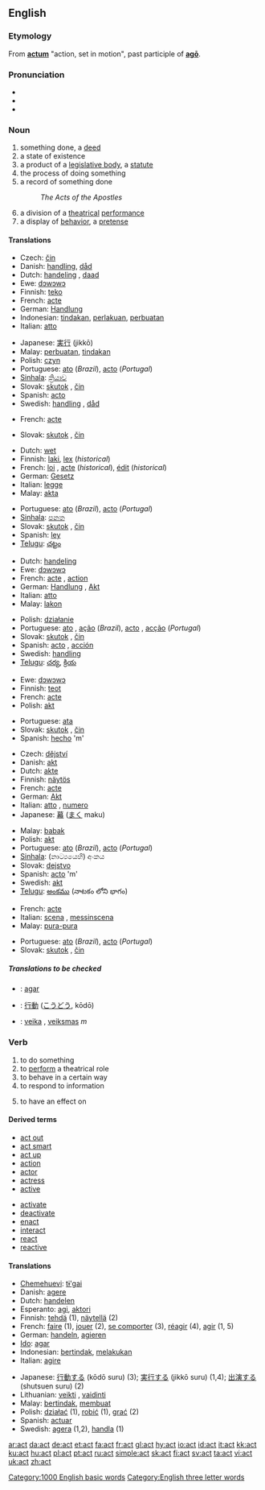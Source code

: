 {{see|ACT}}
{{wikipedia}}
==English==

===Etymology===
From {{L.}} '''[[actum]]''' "action, set in motion", past participle of '''[[ago|agō]]'''.

===Pronunciation===
*{{IPA|/ækt/}}
*{{audio|en-us-act.ogg|Audio (US)}}
*{{rhymes|ækt}}

===Noun===
{{en-noun}}

# something done, a [[deed]]
# a state of existence
# a product of a [[legislative body]], a [[statute]]
# the process of doing something
# a record of something done
#: ''The Acts of the Apostles''
# a division of a [[theatrical]] [[performance]]
# a display of [[behavior]], a [[pretense]]

====Translations====
{{trans-top|deed}}
*Czech: [[čin]] {{m}}
*Danish: [[handling]], [[dåd]]
*Dutch: [[handeling]] {{f}}, [[daad]]
*Ewe: [[dɔwɔwɔ]]
*Finnish: [[teko]]
*French: [[acte]] {{m}}
*German: [[Handlung]] {{f}}
*Indonesian: [[tindak|tindakan]], [[laku|perlakuan]], [[buat|perbuatan]]
*Italian: [[atto]] {{m}}
{{trans-mid}}
*Japanese: [[実行]] (jikkō)
*Malay: [[buat|perbuatan]], [[tindak|tindakan]]
*Polish: [[czyn]]
*Portuguese: [[ato]] {{m}} (''Brazil''), [[acto]] {{m}} (''Portugal'')
*[[Sinhala]]: [[ක්‍රියාව]] {{n}}
*Slovak: [[skutok]] {{m}}, [[čin]] {{m}}
*Spanish: [[acto]] {{m}}
*Swedish: [[handling]] {{c}}, [[dåd]] {{n}}
{{trans-bottom}}

{{trans-top|existence}}
*French: [[acte]] {{m}}
{{trans-mid}}
*Slovak: [[skutok]] {{m}}, [[čin]] {{m}}
{{trans-bottom}}

{{trans-top|statute}}
*Dutch: [[wet]]
*Finnish: [[laki]], [[lex]] (''historical'')
*French: [[loi]] {{f}}, [[acte]] {{m}}(''historical''), [[édit]] {{m}} (''historical'')
*German: [[Gesetz]] {{n}}
*Italian: [[legge]] {{f}}
*Malay: [[akta]]
{{trans-mid}}
*Portuguese: [[ato]] {{m}} (''Brazil''), [[acto]] {{m}} (''Portugal'')
*[[Sinhala]]: [[පනත]] {{n}}
*Slovak: [[skutok]] {{m}}, [[čin]] {{m}}
*Spanish: [[ley]] {{f}}
*[[Telugu]]: [[చట్టం]]
{{trans-bottom}}

{{trans-top|process of doing}}
*Dutch: [[handeling]] {{f}}
*Ewe: [[dɔwɔwɔ]]
*French: [[acte]] {{m}}, [[action]] {{f}}
*German: [[Handlung]] {{f}}, [[Akt#German|Akt]] {{m}}
*Italian: [[atto]] {{m}}
*Malay: [[lakon]]
{{trans-mid}}
*Polish: [[działanie]]
*Portuguese: [[ato]] {{m}}, [[ação]] {{f}} (''Brazil''), [[acto]] {{m}}, [[acção]] {{f}}(''Portugal'')
*Slovak: [[skutok]] {{m}}, [[čin]] {{m}}
*Spanish: [[acto]] {{m}}, [[acción]] {{f}}
*Swedish: [[handling]] {{c}}
*[[Telugu]]: [[చర్య]], [[క్రియ]]
{{trans-bottom}}

{{trans-top|record of something done}}
*Ewe: [[dɔwɔwɔ]]
*Finnish: [[teot]]
*French: [[acte]] {{m}}
*Polish: [[akt]]
{{trans-mid}}
*Portuguese: [[ata]] {{f}}
*Slovak: [[skutok]] {{m}}, [[čin]] {{m}}
*Spanish: [[hecho]] 'm'
{{trans-bottom}}

{{trans-top|division of theatrical performance}}
*Czech: [[dějství]] {{n}}
*Danish: [[akt]]
*Dutch: [[akte]]
*Finnish: [[näytös]]
*French: [[acte]] {{m}}
*German: [[Akt#German|Akt]]
*Italian: [[atto]] {{m}}, [[numero]] {{m}}
*Japanese: [[幕]] ([[まく]] maku)
{{trans-mid}}
*Malay: [[babak]]
*Polish: [[akt]]
*Portuguese: [[ato]] {{m}} (''Brazil''), [[acto]] {{m}} (''Portugal'')
*[[Sinhala]]: (නාට්‍යයෙහි) අංකය {{n}}
*Slovak: [[dejstvo]] {{n}}
*Spanish: [[acto]] 'm'
*Swedish: [[akt#Swedish|akt]]
*[[Telugu]]: [[అంకము]] (నాటకం లోని భాగం)
{{trans-bottom}}

{{trans-top|display of behaviour}}
*French: [[acte]] {{m}}
*Italian: [[scena]] {{f}}, [[messinscena]] {{f}}
*Malay: [[pura|pura-pura]]
{{trans-mid}}
*Portuguese: [[ato]] {{m}} (''Brazil''), [[acto]] {{m}} (''Portugal'')
*Slovak: [[skutok]] {{m}}, [[čin]] {{m}}
{{trans-bottom}}

=====Translations to be checked=====
{{checktrans}}

*{{ttbc|Ido}}: [[agar]]
*{{ttbc|Japanese}}: [[行動]] ([[こうどう]], kōdō)
*{{ttbc|Lithuanian}}: [[veika]] {{f}}, [[veiksmas]] ''m''

===Verb===
{{en-verb}}

# to do something
# to [[perform]] a theatrical role
# to behave in a certain way
# to respond to information
# {{chemistry}} to have an effect on

====Derived terms====
{{top2}}
*[[act out]]
*[[act smart]]
*[[act up]]
*[[action]]
*[[actor]]
*[[actress]]
*[[active]]
{{mid2}}
*[[activate]]
*[[deactivate]]
*[[enact]]
*[[interact]]
*[[react]]
*[[reactive]]
{{bottom}}

====Translations====
{{top}}
*[[Chemehuevi]]: [[tɨ'gai]]
*Danish: [[agere]]
*Dutch: [[handelen]]
*Esperanto: [[agi]], [[aktori]]
*Finnish: [[tehdä]] (1), [[näytellä]] (2)
*French: [[faire]] (1), [[jouer]] (2), [[se comporter]] (3), [[réagir]] (4), [[agir]] (1, 5)
*German: [[handeln]], [[agieren]]
*[[Ido]]: [[agar]]
*Indonesian: [[tindak|bertindak]], [[laku|melakukan]]
*Italian: [[agire]]
{{mid}}
*Japanese: [[行動]]する (kōdō suru) (3); [[実行する]] (jikkō suru) (1,4); [[出演する]] (shutsuen suru) (2)
*Lithuanian: [[veikti]] {{f}}, [[vaidinti]]
*Malay: [[tindak|bertindak]], [[buat|membuat]]
*Polish: [[działać]] (1), [[robić]] (1), [[grać]] (2)
*Spanish: [[actuar]]
*Swedish: [[agera]] (1,2), [[handla]] (1)
{{bottom}}

[[Category:1000 English basic words]]
[[Category:English three letter words]]

[[ar:act]]
[[da:act]]
[[de:act]]
[[et:act]]
[[fa:act]]
[[fr:act]]
[[gl:act]]
[[hy:act]]
[[io:act]]
[[id:act]]
[[it:act]]
[[kk:act]]
[[ku:act]]
[[hu:act]]
[[pl:act]]
[[pt:act]]
[[ru:act]]
[[simple:act]]
[[sk:act]]
[[fi:act]]
[[sv:act]]
[[ta:act]]
[[vi:act]]
[[uk:act]]
[[zh:act]]